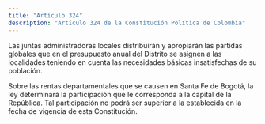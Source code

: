 ```yaml
---
title: "Artículo 324"
description: "Artículo 324 de la Constitución Política de Colombia"
---
```


Las juntas administradoras locales distribuirán y apropiarán las partidas globales que en el presupuesto anual del Distrito se asignen a las localidades teniendo en cuenta las necesidades básicas insatisfechas de su población.

Sobre las rentas departamentales que se causen en Santa Fe de Bogotá, la ley determinará la participación que le corresponda a la capital de la República. Tal participación no podrá ser superior a la establecida en la fecha de vigencia de esta Constitución.

